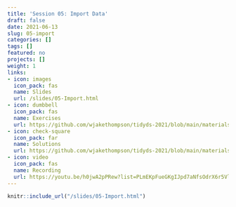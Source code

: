 ```yaml
---
title: 'Session 05: Import Data'
draft: false
date: 2021-06-13
slug: 05-import
categories: []
tags: []
featured: no
projects: []
weight: 1
links:
- icon: images
  icon_pack: fas
  name: Slides
  url: /slides/05-Import.html
- icon: dumbbell
  icon_pack: fas
  name: Exercises
  url: https://github.com/wjakethompson/tidyds-2021/blob/main/materials/exercises/05-import.Rmd
- icon: check-square
  icon_pack: far
  name: Solutions
  url: https://github.com/wjakethompson/tidyds-2021/blob/main/materials/solutions/05-import-solutions.Rmd
- icon: video
  icon_pack: fas
  name: Recording
  url: https://youtu.be/h0jwA2pPRew?list=PLmEKpFueGKgIJpd7aNfsOdrX6r5VlsVpn&t=11053
---
```


```r
knitr::include_url("/slides/05-Import.html")
```
